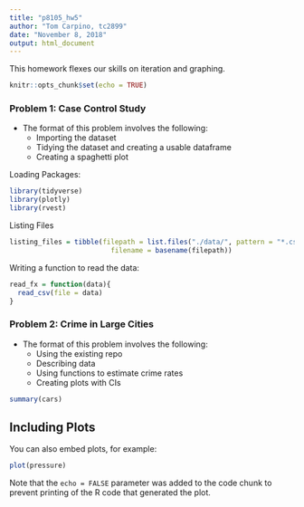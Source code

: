 ```yaml
---
title: "p8105_hw5"
author: "Tom Carpino, tc2899"
date: "November 8, 2018"
output: html_document
---
```


This homework flexes our skills on iteration and graphing. 

```r
knitr::opts_chunk$set(echo = TRUE)
```

### Problem 1: Case Control Study 

* The format of this problem involves the following: 
    + Importing the dataset
    + Tidying the dataset and creating a usable dataframe 
    + Creating a spaghetti plot 

Loading Packages: 
```r
library(tidyverse)
library(plotly)
library(rvest)
```

Listing Files 
```r
listing_files = tibble(filepath = list.files("./data/", pattern = "*.csv", full.names = TRUE),
                         filename = basename(filepath))
```

Writing a function to read the data: 

```r
read_fx = function(data){
  read_csv(file = data)
}
```

### Problem 2: Crime in Large Cities 

* The format of this problem involves the following: 
    + Using the existing repo
    + Describing data 
    + Using functions to estimate crime rates
    + Creating plots with CIs


```r
summary(cars)
```

## Including Plots

You can also embed plots, for example:

```r
plot(pressure)
```

Note that the `echo = FALSE` parameter was added to the code chunk to prevent printing of the R code that generated the plot.
